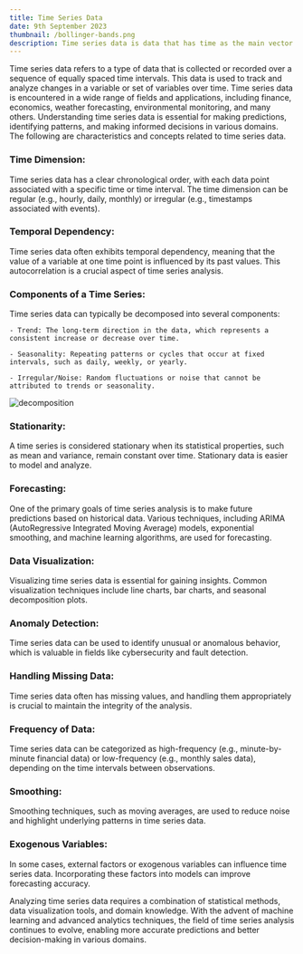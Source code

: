 ```yaml
---
title: Time Series Data
date: 9th September 2023
thumbnail: /bollinger-bands.png
description: Time series data is data that has time as the main vector. Is a sequence of data points indexed in time order. This can be stock data or any data with a fixed time interval.
---
```


Time series data refers to a type of data that is collected or recorded over a sequence of equally spaced time intervals. This data is used to track and analyze changes in a variable or set of variables over time. Time series data is encountered in a wide range of fields and applications, including finance, economics, weather forecasting, environmental monitoring, and many others. Understanding time series data is essential for making predictions, identifying patterns, and making informed decisions in various domains. The following are characteristics and concepts related to time series data.

### **Time Dimension:**

Time series data has a clear chronological order, with each data point associated with a specific time or time interval. The time dimension can be regular (e.g., hourly, daily, monthly) or irregular (e.g., timestamps associated with events).

### **Temporal Dependency:**

Time series data often exhibits temporal dependency, meaning that the value of a variable at one time point is influenced by its past values. This autocorrelation is a crucial aspect of time series analysis.

### **Components of a Time Series:**

Time series data can typically be decomposed into several components:

    - Trend: The long-term direction in the data, which represents a consistent increase or decrease over time.

    - Seasonality: Repeating patterns or cycles that occur at fixed intervals, such as daily, weekly, or yearly.

    - Irregular/Noise: Random fluctuations or noise that cannot be attributed to trends or seasonality.

![decomposition](/decomposition.png)

### **Stationarity:**

A time series is considered stationary when its statistical properties, such as mean and variance, remain constant over time. Stationary data is easier to model and analyze.

### **Forecasting:**

One of the primary goals of time series analysis is to make future predictions based on historical data. Various techniques, including ARIMA (AutoRegressive Integrated Moving Average) models, exponential smoothing, and machine learning algorithms, are used for forecasting.

### **Data Visualization:**

Visualizing time series data is essential for gaining insights. Common visualization techniques include line charts, bar charts, and seasonal decomposition plots.

### **Anomaly Detection:**

Time series data can be used to identify unusual or anomalous behavior, which is valuable in fields like cybersecurity and fault detection.

### **Handling Missing Data:**

Time series data often has missing values, and handling them appropriately is crucial to maintain the integrity of the analysis.

### **Frequency of Data:**

Time series data can be categorized as high-frequency (e.g., minute-by-minute financial data) or low-frequency (e.g., monthly sales data), depending on the time intervals between observations.

### **Smoothing:**

Smoothing techniques, such as moving averages, are used to reduce noise and highlight underlying patterns in time series data.

### **Exogenous Variables:**

In some cases, external factors or exogenous variables can influence time series data. Incorporating these factors into models can improve forecasting accuracy.

Analyzing time series data requires a combination of statistical methods, data visualization tools, and domain knowledge. With the advent of machine learning and advanced analytics techniques, the field of time series analysis continues to evolve, enabling more accurate predictions and better decision-making in various domains.